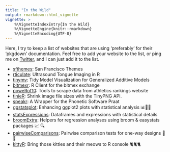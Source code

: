 ```yaml
---
title: "In the Wild"
output: rmarkdown::html_vignette
vignette: >
    %\VignetteIndexEntry{In the Wild}
    %\VignetteEngine{knitr::rmarkdown}
    %\VignetteEncoding{UTF-8}
---
```


Here, I try to keep a list of websites that are using 'preferably' for their
'pkgdown' documentation. Feel free to add your website to the list, or ping me 
on [Twitter](https://twitter.com/@amirmasoudabdol), and I can just add it to the
list.

- [sfthemes](https://sfthemes.amirmasoudabdol.name): San Francisco Themes
- [rticulate](https://stefanocoretta.github.io/rticulate/): Ultrasound Tongue Imaging in R
- [tinymv](https://stefanocoretta.github.io/tidymv/index.html): Tidy Model Visualization for Generalized Additive Models
- [bitmexr](https://hfshr.github.io/bitmexr/): R Client for the bitmex exchange
- [poweRof10](https://powerof10.hfshr.xyz): Tools to scrape data from athletics rankings website
- [tinieR](https://jmablog.github.io/tinieR/): Shrink image file sizes with the TinyPNG API.
- [speakr](https://stefanocoretta.github.io/speakr/index.html): A Wrapper for the Phonetic Software Praat
- [ggstatsplot](https://github.com/IndrajeetPatil/ggstatsplot): Enhancing ggplot2 plots with statistical analysis 📊🎨📣
- [statsExpressions](https://github.com/IndrajeetPatil/statsExpressions): Dataframes and expressions with statistical details
- [broomExtra](https://github.com/IndrajeetPatil/broomExtra): Helpers for regression analyses using broom & easystats packages 📈 🔍
- [pairwiseComparisons]( https://github.com/IndrajeetPatil/pairwiseComparisons): Pairwise comparison tests for one-way designs 🔬📝
- [kittyR](https://github.com/IndrajeetPatil/kittyR): Bring those kitties and their meows to R console 🐈🐈🐈
